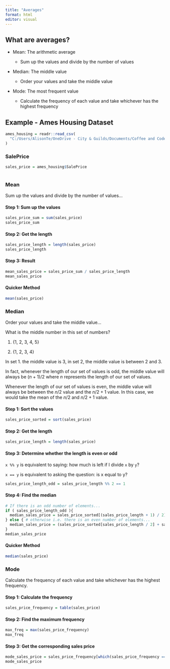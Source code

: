 ```yaml
---
title: "Averages"
format: html
editor: visual
---
```


## What are averages?

-   Mean: The arithmetic average

    -   Sum up the values and divide by the number of values

-   Median: The middle value

    -   Order your values and take the middle value

-   Mode: The most frequent value

    -   Calculate the frequency of each value and take whichever has the highest frequency

## Example - Ames Housing Dataset

```r
ames_housing = readr::read_csv(
  "C:/Users/AlisonTe/OneDrive - City & Guilds/Documents/Coffee and Code/AmesHousing.csv"
)
```

### SalePrice

```r
sales_price = ames_housing$SalePrice
  
```

### Mean

Sum up the values and divide by the number of values...

#### Step 1: Sum up the values

```r
sales_price_sum = sum(sales_price)
sales_price_sum
```

#### Step 2: Get the length

```r
sales_price_length = length(sales_price)
sales_price_length
```

#### Step 3: Result

```r
mean_sales_price = sales_price_sum / sales_price_length
mean_sales_price
```

#### Quicker Method

```r
mean(sales_price)
```

### Median

Order your values and take the middle value...

What is the middle number in this set of numbers?

1.  {1, 2, 3, 4, 5}

2.  {1, 2, 3, 4}

In set 1. the middle value is 3, in set 2, the middle value is between 2 and 3.

In fact, whenever the length of our set of values is odd, the middle value will always be $(n+1)/2$ where $n$ represents the length of our set of values.

Whenever the length of our set of values is even, the middle value will always be between the $n/2$ value and the $n/2 + 1$ value. In this case, we would take the mean of the $n/2$ and $n/2 + 1$ value.

#### Step 1: Sort the values

```r
sales_price_sorted = sort(sales_price)
```

#### Step 2: Get the length

```r
sales_price_length = length(sales_price)
```

#### Step 3: Determine whether the length is even or odd

`x %% y` is equivalent to saying: how much is left if I divide `x` by `y`?

`x == y` is equivalent to asking the question: is x equal to y?

```r
sales_price_length_odd = sales_price_length %% 2 == 1
```

#### Step 4: Find the median

```r
# If there is an odd number of elements...
if ( sales_price_length_odd ){
  median_sales_price = sales_price_sorted[(sales_price_length + 1) / 2]
} else { # otherwise i.e. there is an even number of elements...
  median_sales_price = (sales_price_sorted[sales_price_length / 2] + sales_price_sorted[(sales_price_length / 2) + 1]) / 2
}
median_sales_price

```

#### Quicker Method

```r
median(sales_price)
```

### Mode

Calculate the frequency of each value and take whichever has the highest frequency.

#### Step 1: Calculate the frequency

```r
sales_price_frequency = table(sales_price)

```

#### Step 2: Find the maximum frequency

```r
max_freq = max(sales_price_frequency)
max_freq
```

#### Step 3: Get the corresponding sales price

```r
mode_sales_price = sales_price_frequency[which(sales_price_frequency == max_freq)]
mode_sales_price
```
